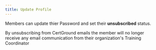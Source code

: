 ```yaml
---
title: Update Profile
---
```


Members can update thier Password and set their **unsubscribed** status.

By unsubscribing from CertGround emails the member will no longer receive any email communication from their organization's Training Coordinator

